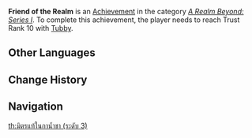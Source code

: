{{Achievement Infobox
|title        = Friend of the Realm
|id           = 81055
|order id     = 1056
|category     = A Realm Beyond: Series I
|description  = Reach Trust Rank 10 with the [[Tubby|teapot spirit]].
|requirements = 
|primogems    = 20
|tracking     = Tracks the number of times achieved (which cannot be higher than 1).
|topic        = 
|set          = Friend of the Realm
|tier         = 3
|tiers_total  = 3
|tier1        = Friend of the Realm (Tier 1)
|tier2        = Friend of the Realm (Tier 2)
|tier3        = Friend of the Realm (Tier 3)
|prev         = Friend of the Realm (Tier 2)
|next         = 
}}
'''Friend of the Realm''' is an [[Achievement]] in the category ''[[A Realm Beyond: Series I]]''. To complete this achievement, the player needs to reach Trust Rank 10 with [[Tubby]].
<!--
==Trivia==

==Video Guides==
{{EVT
|video1   = 
|caption1 = 
}}
-->
==Other Languages==
{{Transclude|Friend of the Realm|Other Languages}}

==Change History==
{{Change History|1.5}}
<!--
==References==
{{Reflist}}
-->
==Navigation==
{{Achievement Navbox|A Realm Beyond: Series I}}
[[th:มิตรแท้ในกาน้ำชา (ระดับ 3)]]